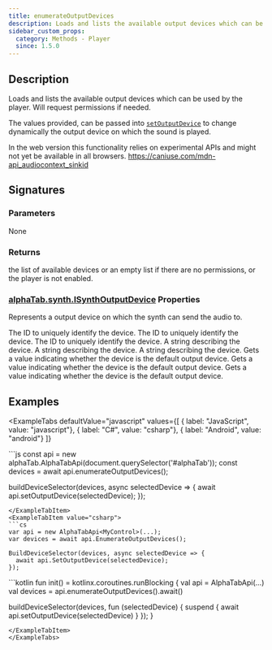 ```yaml
---
title: enumerateOutputDevices
description: Loads and lists the available output devices which can be used by the player.
sidebar_custom_props:
  category: Methods - Player
  since: 1.5.0
---
```


<SinceBadge since="1.5.0" />


## Description
Loads and lists the available output devices which can be used by the player. Will request permissions if needed.

The values provided, can be passed into [`setOutputDevice`](/docs/reference/plain/alphatabapibase.mdx#setoutputdevice) to change dynamically the output device on which
the sound is played.

In the web version this functionality relies on experimental APIs and might not yet be available in all browsers. https://caniuse.com/mdn-api_audiocontext_sinkid

## Signatures

<TypeTable>
    <TypeRow type="js" name="enumerateOutputDevices(): Promise<ISynthOutputDevice[]>;" />
    <TypeRow type="net" name="Task<IList<AlphaTab.Synth.ISynthOutputDevice>> EnumerateOutputDevices()" />
    <TypeRow type="android" name="suspend fun enumerateOutputDevices(): alphaTab.collections.List<alphaTab.synth.ISynthOutputDevice>" />
</TypeTable>

### Parameters 
None 

### Returns 
the list of available devices or an empty list if there are no permissions, or the player is not enabled. 

### [alphaTab.synth.ISynthOutputDevice](/docs/reference/plain/isynthoutputdevice.mdx) Properties

Represents a output device on which the synth can send the audio to.

<ParameterTable>
    <ParameterRow platform="js" name="deviceId" type="string">
        The ID to uniquely identify the device.
    </ParameterRow>
    <ParameterRow platform="net" name="DeviceId" type="string">
        The ID to uniquely identify the device.
    </ParameterRow>
    <ParameterRow platform="android" name="deviceId" type="String">
        The ID to uniquely identify the device.
    </ParameterRow>
    <ParameterRow platform="js" name="label" type="string">
        A string describing the device.
    </ParameterRow>
    <ParameterRow platform="net" name="Label" type="string">
        A string describing the device.
    </ParameterRow>
    <ParameterRow platform="android" name="label" type="String">
        A string describing the device.
    </ParameterRow>
    <ParameterRow platform="js" name="isDefault" type="boolean">
        Gets a value indicating whether the device is the default output device.
    </ParameterRow>
    <ParameterRow platform="net" name="IsDefault" type="bool">
        Gets a value indicating whether the device is the default output device.
    </ParameterRow>
    <ParameterRow platform="android" name="isDefault" type="Boolean">
        Gets a value indicating whether the device is the default output device.
    </ParameterRow>
</ParameterTable>

## Examples


<ExampleTabs
    defaultValue="javascript"
    values={[
      { label: "JavaScript", value: "javascript"},
      { label: "C#", value: "csharp"},
      { label: "Android", value: "android"}
    ]}
>
<ExampleTabItem value="javascript">
```js
const api = new alphaTab.AlphaTabApi(document.querySelector('#alphaTab'));
const devices = await api.enumerateOutputDevices();

buildDeviceSelector(devices, async selectedDevice => {
  await api.setOutputDevice(selectedDevice);
});
```
</ExampleTabItem>
<ExampleTabItem value="csharp">
```cs
var api = new AlphaTabApi<MyControl>(...);
var devices = await api.EnumerateOutputDevices();

BuildDeviceSelector(devices, async selectedDevice => {
  await api.SetOutputDevice(selectedDevice);
});
```
</ExampleTabItem>
<ExampleTabItem value="android">
```kotlin
fun init() = kotlinx.coroutines.runBlocking {
  val api = AlphaTabApi<MyControl>(...)
  val devices = api.enumerateOutputDevices().await()

  buildDeviceSelector(devices, fun (selectedDevice) {
    suspend {
      await api.setOutputDevice(selectedDevice)
    }
  });
}
```
</ExampleTabItem>
</ExampleTabs>
